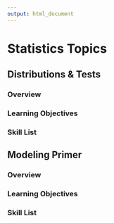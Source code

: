 ```yaml
---
output: html_document
---
```


# Statistics Topics

## Distributions & Tests

### Overview

### Learning Objectives

### Skill List

## Modeling Primer

### Overview

### Learning Objectives

### Skill List
